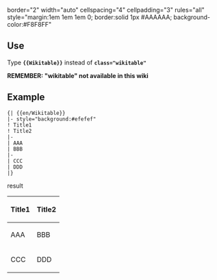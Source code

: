 border="2" width="auto" cellspacing="4" cellpadding="3" rules="all" style="margin:1em 1em 1em 0; border:solid 1px #AAAAAA; background-color:#F8F8FF"<noinclude>
==Use==
Type '''<code><nowiki>{{</nowiki>Wikitable<nowiki>}}</nowiki></code>''' instead of '''<code>class="wikitable"</code>'''

'''REMEMBER: "wikitable" not available in this wiki'''

==Example==
<pre>
{| {{en/Wikitable}}
|- style="background:#efefef"
! Title1
! Title2
|-
| AAA
| BBB
|-
| CCC
| DDD
|}
</pre>
result
{| {{en/Wikitable}}
|- style="background:#efefef"
! Title1
! Title2
|-
| AAA
| BBB
|-
| CCC
| DDD
|}
</noinclude>